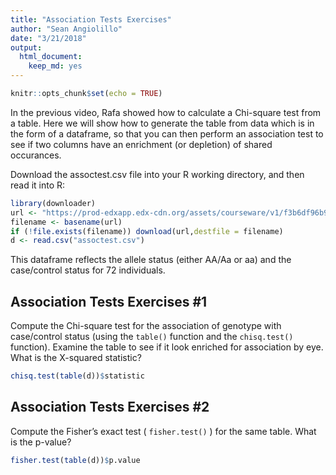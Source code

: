 ```yaml
---
title: "Association Tests Exercises"
author: "Sean Angiolillo"
date: "3/21/2018"
output: 
  html_document: 
    keep_md: yes
---
```


```r
knitr::opts_chunk$set(echo = TRUE)
```

In the previous video, Rafa showed how to calculate a Chi-square test from a table. Here we will show how to generate the table from data which is in the form of a dataframe, so that you can then perform an association test to see if two columns have an enrichment (or depletion) of shared occurances.

Download the assoctest.csv file into your R working directory, and then read it into R:

```r
library(downloader)
url <- "https://prod-edxapp.edx-cdn.org/assets/courseware/v1/f3b6df96b94a01d80e35e3cecf3d83f0/asset-v1:HarvardX+PH525.1x+1T2018+type@asset+block/assoctest.csv"
filename <- basename(url)
if (!file.exists(filename)) download(url,destfile = filename)
d <- read.csv("assoctest.csv")
```

This dataframe reflects the allele status (either AA/Aa or aa) and the case/control status for 72 individuals.

## Association Tests Exercises #1

Compute the Chi-square test for the association of genotype with case/control status (using the `table()` function and the `chisq.test()` function). Examine the table to see if it look enriched for association by eye. What is the X-squared statistic?

```r
chisq.test(table(d))$statistic
```

## Association Tests Exercises #2

Compute the Fisher's exact test ( `fisher.test()` ) for the same table. What is the p-value?

```r
fisher.test(table(d))$p.value
```

